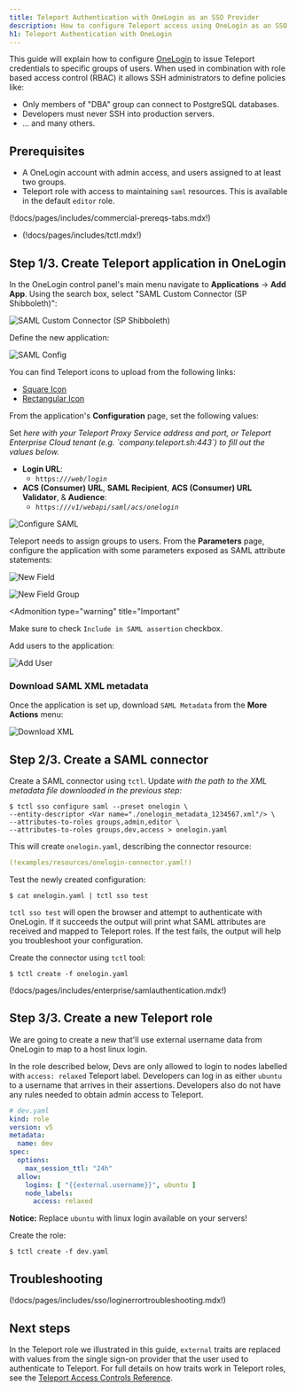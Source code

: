 ```yaml
---
title: Teleport Authentication with OneLogin as an SSO Provider
description: How to configure Teleport access using OneLogin as an SSO provider
h1: Teleport Authentication with OneLogin
---
```


This guide will explain how to configure [OneLogin](https://www.onelogin.com/)
to issue Teleport credentials to specific groups of users. When used in
combination with role based access control (RBAC) it allows SSH administrators
to define policies like:

- Only members of "DBA" group can connect to PostgreSQL databases.
- Developers must never SSH into production servers.
- ... and many others.

## Prerequisites

- A OneLogin account with admin access, and users assigned to at least two groups.
- Teleport role with access to maintaining `saml` resources.  This is available
  in the default `editor` role.

(!docs/pages/includes/commercial-prereqs-tabs.mdx!)

- (!docs/pages/includes/tctl.mdx!)

## Step 1/3. Create Teleport application in OneLogin

In the OneLogin control panel's main menu navigate to **Applications** ->
**Add App**. Using the search box, select "SAML Custom Connector (SP Shibboleth)":

![SAML Custom Connector (SP Shibboleth)](../../../../img/sso/onelogin/onelogin-saml-1.png)

Define the new application:

![SAML Config](../../../../img/sso/onelogin/onelogin-saml-1a.png)

You can find Teleport icons to upload from the following links:

- [Square Icon](../../../../img/sso/onelogin/teleport.png)
- [Rectangular Icon](../../../../img/sso/onelogin/teleportlogo@2x.png)

From the application's **Configuration** page, set the following values:

<Admonition type="tip">
Set <Var name="teleport.example.com:443" description="Your Teleport Proxy Service address and port, or cloud tenant." />
here with your Teleport Proxy Service address and port, or Teleport Enterprise
Cloud tenant (e.g. `company.teleport.sh:443`) to fill out the values below.
</Admonition>

- **Login URL**:
  - `https://`<Var name="teleport.example.com:443"/>`/web/login`
- **ACS (Consumer) URL**, **SAML Recipient**, **ACS (Consumer) URL Validator**, & **Audience**:
  - `https://`<Var name="teleport.example.com:443"/>`/v1/webapi/saml/acs/onelogin`

![Configure SAML](../../../../img/sso/onelogin/onelogin-saml-2.png)

Teleport needs to assign groups to users. From the **Parameters** page, configure
the application with some parameters exposed as SAML attribute statements:

![New Field](../../../../img/sso/onelogin/onelogin-saml-3.png)

![New Field Group](../../../../img/sso/onelogin/onelogin-saml-4.png)

<Admonition
  type="warning"
  title="Important"
>
  Make sure to check `Include in SAML assertion` checkbox.
</Admonition>

Add users to the application:

![Add User](../../../../img/sso/onelogin/onelogin-saml-5.png)

### Download SAML XML metadata

Once the application is set up, download `SAML Metadata` from the
**More Actions** menu:

![Download XML](../../../../img/sso/onelogin/saml-download.png)

## Step 2/3. Create a SAML connector

Create a SAML connector using `tctl`. Update
<Var name="./onelogin_metadata_1234567.xml"/> with the path to the XML metadata
file downloaded in the previous step:

```code
$ tctl sso configure saml --preset onelogin \
--entity-descriptor <Var name="./onelogin_metadata_1234567.xml"/> \
--attributes-to-roles groups,admin,editor \
--attributes-to-roles groups,dev,access > onelogin.yaml
```

This will create `onelogin.yaml`, describing the connector resource:

```yaml
(!examples/resources/onelogin-connector.yaml!)
```

Test the newly created configuration:

```code
$ cat onelogin.yaml | tctl sso test
```

`tctl sso test` will open the browser and attempt to authenticate with OneLogin.
If it succeeds the output will print what SAML attributes are received and mapped
to Teleport roles. If the test fails, the output will help you troubleshoot your
configuration.

Create the connector using `tctl` tool:

```code
$ tctl create -f onelogin.yaml
```

(!docs/pages/includes/enterprise/samlauthentication.mdx!)

## Step 3/3. Create a new Teleport role

We are going to create a new that'll use external username data from OneLogin
to map to a host linux login.

In the role described below, Devs are only allowed to login to nodes labelled with
`access: relaxed` Teleport label. Developers can log in as either `ubuntu` to a
username that arrives in their assertions. Developers also do not have any
rules needed to obtain admin access to Teleport.

```yaml
# dev.yaml
kind: role
version: v5
metadata:
  name: dev
spec:
  options:
    max_session_ttl: "24h"
  allow:
    logins: [ "{{external.username}}", ubuntu ]
    node_labels:
      access: relaxed
```

**Notice:** Replace `ubuntu` with linux login available on your servers!

Create the role:

```code
$ tctl create -f dev.yaml
```

## Troubleshooting

(!docs/pages/includes/sso/loginerrortroubleshooting.mdx!)

## Next steps

In the Teleport role we illustrated in this guide, `external` traits
are replaced with values from the single sign-on provider that the user
used to authenticate to Teleport. For full details on how traits
work in Teleport roles, see the [Teleport Access Controls
Reference](../../../reference/rbac/teleport-roles.mdx).


